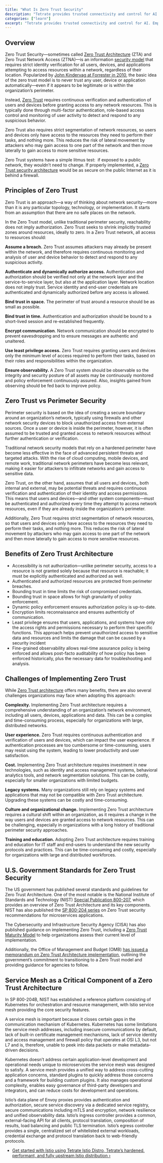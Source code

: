 ```yaml
---
title: "What Is Zero Trust Security"
description: "Tetrate provides trusted connectivity and control for AI. Empower developers while safeguarding the business. Built atop the proven Envoy proxy & Envoy AI Gateway."
categories: ["learn"]
excerpt: "Tetrate provides trusted connectivity and control for AI. Empower developers while safeguarding the business. Built atop the proven Envoy proxy & Envoy AI Gateway."
---
```


## [](#overview)Overview

Zero Trust Security—sometimes called [Zero Trust Architecture](/learn/zero-trust/zero-trust-architecture/) (ZTA) and Zero Trust Network Access (ZTNA)—is an information [security model](/learn/kubernetes-security-best-practices/) that requires strict identity verification for all users, devices, and applications attempting to access resources within a network, regardless of their location. Popularized by [John Kindervag at Forrester in 2010](https://www.virtualstarmedia.com/downloads/Forrester_zero_trust_DNA.pdf), the basic idea of the zero trust model is to never trust any user, device or application automatically—even if it appears to be legitimate or is within the organization’s perimeter.

Instead, [Zero Trust](/zero-trust/) requires continuous verification and authentication of users and devices before granting access to any network resources. This is typically done through multi-factor authentication, role-based access control and monitoring of user activity to detect and respond to any suspicious behavior.

Zero Trust also requires strict segmentation of network resources, so users and devices only have access to the resources they need to perform their tasks, and nothing more. This reduces the risk of lateral movement by attackers who may gain access to one part of the network and then move laterally to gain access to more sensitive resources.

Zero Trust systems have a simple litmus test:  if exposed to a public network, they wouldn’t need to change. If properly implemented, a [Zero Trust security architecture](/learn/zero-trust/nist-zero-trust-architecture/) would be as secure on the public Internet as it is behind a firewall.

## [](#principles-of-zero-trust)Principles of Zero Trust

Zero Trust is an approach—a way of thinking about network security—more than it is any particular topology, technology, or implementation. It starts from an assumption that there are no safe places on the network.

In the Zero Trust model, unlike traditional perimeter security, reachability does not imply authorization. Zero Trust seeks to shrink implicitly trusted zones around resources, ideally to zero. In a Zero Trust network, all access to resources should:

**Assume a breach.** Zero Trust assumes attackers may already be present within the network, and therefore requires continuous monitoring and analysis of user and device behavior to detect and respond to any suspicious activity.

**Authenticate and dynamically authorize access.** Authentication and authorization should be verified not only at the network layer and the service-to-service layer, but also at the application layer. Network location does not imply trust. Service identity and end-user credentials are authenticated and dynamically authorized before any access is allowed.

**Bind trust in space.** The perimeter of trust around a resource should be as small as possible.

**Bind trust in time.** Authentication and authorization should be bound to a short-lived session and re-established frequently.

**Encrypt communication**. Network communication should be encrypted to prevent eavesdropping and to ensure messages are authentic and unaltered.

**Use least privilege access.** Zero Trust requires granting users and devices only the minimum level of access required to perform their tasks, based on their roles and responsibilities within the organization.

**Ensure observability.** A Zero Trust system should be observable so the integrity and security posture of all assets may be continuously monitored and policy enforcement continuously assured. Also, insights gained from observing should be fed back to improve policy.

## [](#zero-trust-vs-perimeter-security)Zero Trust vs Perimeter Security

Perimeter security is based on the idea of creating a secure boundary around an organization’s network, typically using firewalls and other network security devices to block unauthorized access from external sources. Once a user or device is inside the perimeter, however, it is often assumed to be trusted and granted access to network resources without further authentication or verification.

Traditional network security models that rely on a hardened perimeter have become less effective in the face of advanced persistent threats and targeted attacks. With the rise of cloud computing, mobile devices, and remote work, traditional network perimeters have become less relevant, making it easier for attackers to infiltrate networks and gain access to sensitive data.

Zero Trust, on the other hand, assumes that all users and devices,, both internal and external, may be potential threats and requires continuous verification and authentication of their identity and access permissions. This means that users and devices—and other system components—must be authenticated and authorized every time they attempt to access network resources, even if they are already inside the organization’s perimeter.

Additionally, Zero Trust requires strict segmentation of network resources, so that users and devices only have access to the resources they need to perform their tasks, and nothing more. This reduces the risk of lateral movement by attackers who may gain access to one part of the network and then move laterally to gain access to more sensitive resources.

## [](#benefits-of-zero-trust-architecture)Benefits of Zero Trust Architecture

*   Accessibility is not authorization—unlike perimeter security, access to a resource is not granted solely because that resource is reachable; it must be explicitly authenticated and authorized as well.
*   Authenticated and authorized resources are protected from perimeter breaches.
*   Bounding trust in time limits the risk of compromised credentials.
*   Bounding trust in space allows for high granularity of policy enforcement.
*   Dynamic policy enforcement ensures authorization policy is up-to-date.
*   Encryption limits reconnaissance and ensures authenticity of communication.
*   Least privilege ensures that users, applications, and systems have only the access rights and permissions necessary to perform their specific functions. This approach helps prevent unauthorized access to sensitive data and resources and limits the damage that can be caused by a security incident
*   Fine-grained observability allows real-time assurance policy is being enforced and allows post-facto auditability of how policy has been enforced historically, plus the necessary data for troubleshooting and analysis.

## [](#challenges-of-implementing-zero-trust)Challenges of Implementing Zero Trust

While [Zero Trust architecture](/learn/zero-trust/what-is-zero-trust-security/) offers many benefits, there are also several challenges organizations may face when adopting this approach:

**Complexity.** Implementing Zero Trust architecture requires a comprehensive understanding of an organization’s network environment, including all users, devices, applications and data. This can be a complex and time-consuming process, especially for organizations with large, distributed networks.

**User experience.** Zero Trust requires continuous authentication and verification of users and devices, which can impact the user experience. If authentication processes are too cumbersome or time-consuming, users may resist using the system, leading to lower productivity and user satisfaction.

**Cost.** Implementing Zero Trust architecture requires investment in new technologies, such as identity and access management systems, behavioral analytics tools, and network segmentation solutions. This can be costly, especially for smaller organizations with limited budgets.

**Legacy systems.** Many organizations still rely on legacy systems and applications that may not be compatible with Zero Trust architecture. Upgrading these systems can be costly and time-consuming.

**Culture and organizational change.** Implementing Zero Trust architecture requires a cultural shift within an organization, as it requires a change in the way users and devices are granted access to network resources. This can be challenging, especially in organizations with a long history of traditional perimeter security approaches.

**Training and education.** Adopting Zero Trust architecture requires training and education for IT staff and end-users to understand the new security protocols and practices. This can be time-consuming and costly, especially for organizations with large and distributed workforces.

## [](#us-government-standards-for-zero-trust-security)U.S. Government Standards for Zero Trust Security

The US government has published several standards and guidelines for Zero Trust Architecture. One of the most notable is the National Institute of Standards and Technology (NIST) [Special Publication 800-207](/blog/nist-sp-207-the-groundwork-for-zero-trust/), which provides an overview of Zero Trust Architecture and its key components. NIST has also published the [SP 800-204 series](/blog/nist-standards-for-zero-trust-the-sp-800-204-series/) on Zero Trust security recommendations for microservices applications.

The Cybersecurity and Infrastructure Security Agency (CISA) has also published guidance on implementing Zero Trust, including a [Zero Trust Maturity Model](https://www.cisa.gov/zero-trust-maturity-model) to help organizations assess their current level of implementation.

Additionally, the Office of Management and Budget (OMB) [has issued a memorandum on Zero Trust Architecture implementation](/blog/us-government-endorses-zero-trust-architecture-for-security/), outlining the government’s commitment to transitioning to a Zero Trust model and providing guidance for agencies to follow.

## [](#service-mesh-as-a-critical-component-of-a-zero-trust-architecture)Service Mesh as a Critical Component of a Zero Trust Architecture

In SP 800-204B, NIST has established a reference platform consisting of Kubernetes for orchestration and resource management, with Istio service mesh providing the core security features.

A service mesh is important because it closes certain gaps in the communication mechanism of Kubernetes. Kubernetes has some limitations the service mesh addresses, including insecure communications by default, lack of built-in certificate management mechanisms, lack of service identity and access management and firewall policy that operates at OSI L3, but not L7 and is, therefore, unable to peek into data packets or make metadata-driven decisions.

Kubernetes doesn’t address certain application-level development and operational needs unique to microservices the service mesh was designed to satisfy. A service mesh provides a unified way to address cross-cutting application concerns, standard plugins to quickly address those concerns and a framework for building custom plugins. It also manages operational complexity, enables easy governance of third-party developers and integrators, and can reduce costs for development and operations.

Istio’s data plane of Envoy proxies provides authentication and authorization, secure service discovery via a dedicated service registry, secure communications including mTLS and encryption, network resilience and unified observability data. Istio’s ingress controller provides a common, external-facing API for all clients, protocol translation, composition of results, load balancing and public TLS termination. Istio’s egress controller provides a single, centralized set of whitelisted external workloads, credential exchange and protocol translation back to web-friendly protocols.

*   [Get started with Istio using Tetrate Istio Distro, Tetrate’s hardened, performant, and fully upstream Istio distribution ›](https://tetrate.io/contact/demo-request)
